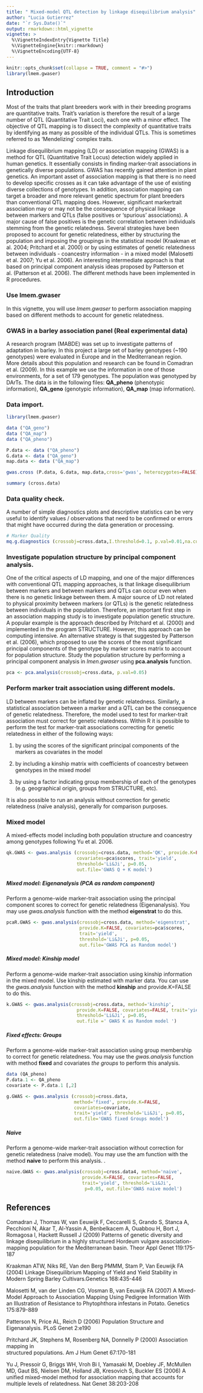 ---
title: " Mixed-model QTL detection by linkage disequilibrium analysis"
author: "Lucia Gutierrez"
date: "`r Sys.Date()`"
output: rmarkdown::html_vignette
vignette: >
  %\VignetteIndexEntry{Vignette Title}
  %\VignetteEngine{knitr::rmarkdown}
  %\VignetteEncoding{UTF-8}
---
```{r, include = FALSE}
knitr::opts_chunk$set(collapse = TRUE, comment = "#>")
library(lmem.gwaser)
```


## Introduction

Most of the traits that plant breeders work with in their breeding programs are
quantitative traits. Trait’s variation is therefore the result of a large number of QTL
(Quantitative Trait Loci), each one with a minor effect. The objective of QTL 
mapping is to dissect the complexity of quantitative traits by identifying as many 
as possible of the individual QTLs. This is sometimes referred to as 
‘Mendelizing’ complex traits.

Linkage disequilibrium mapping (LD) or association mapping (GWAS) is a method for QTL
(Quantitative Trait Locus) detection widely applied in human genetics. It essentially
consists in finding marker-trait associations in genetically diverse populations. 
GWAS has recently gained attention in plant genetics. An important asset of association
mapping is that there is no need to develop specific crosses as it can take 
advantage of the use of existing diverse collections of genotypes. 
In addition, association mapping can target a broader and more relevant genetic 
spectrum for plant breeders than conventional QTL mapping does. However, 
significant markertrait association may or may not be the consequence of physical
linkage between markers and QTLs (false positives or ‘spurious’ associations). 
A major cause of false positives is the genetic correlation between individuals
stemming from the genetic relatedness. Several strategies have been proposed to 
account for genetic relatedness, either by structuring the population and imposing 
the groupings in the statistical model (Kraakman et al. 2004; Pritchard et al. 2000) 
or by using estimates of genetic relatedness between individuals - coancestry 
information - in a mixed model (Malosetti et al. 2007; Yu et al. 2006). 
An interesting intermediate approach is that based on principal component
analysis ideas proposed by Patterson et al. (Patterson et al. 2006). 
The different methods have been implemented in R procedures.

### Use lmem.gwaser

In this vignette, you will use _lmem.gwaser_ to perform association mapping based on
different methods to account for genetic relatedness. 

### GWAS in a barley association panel (Real experimental data)

A research program (MABDE) was set up to investigate patterns of adaptation in barley.
In this project a large set of barley genotypes (~190 genotypes) were evaluated in
Europe and in the Mediterranean region. More details about this population and research
can be found in Comadran et al. (2009). In this example we use the information in one 
of those environments, for a set of 179 genotypes. 
The population was genotyped by DArTs. The data is in the following files:
**QA_pheno** (phenotypic information), **QA_geno** (genotypic information), 
**QA_map** (map information).

### Data import.

```{r, eval = FALSE}

library(lmem.gwaser)

data ("QA_geno")
data ("QA_map")
data ("QA_pheno")

P.data <- data ("QA_pheno")
G.data <- data ("QA_geno")
map.data <- data ("QA_map")

gwas.cross (P.data, G.data, map.data,cross='gwas', heterozygotes=FALSE)

summary (cross.data)

```

### Data quality check.

A number of simple diagnostics plots and descriptive statistics can be very
useful to identify values / observations that need to be confirmed or errors that might
have occurred during the data generation or processing.


```{r, eval = FALSE}

# Marker Quality
mq.g.diagnostics (crossobj=cross.data,I.threshold=0.1, p.val=0.01,na.cutoff=0.1)

```


### Investigate population structure by principal component analysis.

One of the critical aspects of LD mapping, and one of the major differences with 
conventional QTL mapping approaches, is that linkage disequilibrium between markers and
between markers and QTLs can occur even when there is no genetic linkage between them.
A major source of LD not related to physical proximity between markers (or QTLs) 
is the genetic relatedness between individuals in the population.
Therefore, an important first step in an association mapping study is to investigate
population genetic structure. 
A popular example is the approach described by Pritchard et al. (2000) and
implemented in the program STRUCTURE. However, this approach can be computing
intensive. An alternative strategy is that suggested by Patterson et al. (2006), which
proposed to use the scores of the most significant principal components of the genotype
by marker scores matrix to account for population structure. 
Study the population structure by performing a principal component analysis in
_lmen.gwaser_ using __pca.analysis__ function.

```{r, eval = FALSE}

pca <- pca.analysis(crossobj=cross.data, p.val=0.05)

```



### Perform marker trait association using different models. 

LD between markers can be inflated by genetic relatedness. Similarly, a statistical
association between a marker and a QTL can be the consequence of genetic relatedness.
Therefore, the model used to test for marker-trait association must correct for genetic
relatedness. Within R it is possible to perform the test for marker-trait
associations correcting for genetic relatedness in either of the following ways:

1) by using the scores of the significant principal components of the markers as
covariates in the model

2) by including a kinship matrix with coefficients of coancestry between genotypes in
the mixed model

3) by using a factor indicating group membership of each of the genotypes (e.g.
geographical origin, groups from STRUCTURE, etc). 

It is also possible to run an analysis without correction for genetic relatedness
(naïve analysis), generally for comparison purposes.


### Mixed model
A mixed-effects model including both population structure and coancestry
among genotypes following Yu et al. 2006.

```{r, eval = FALSE}
qk.GWAS <- gwas.analysis (crossobj=cross.data, method='QK', provide.K=FALSE,
                          covariates=pca$scores, trait='yield', 
                          threshold='Li&Ji', p=0.05,
                          out.file='GWAS Q + K model')

```

##### Mixed model: Eigenanalysis (PCA as random component)
Perform a genome-wide marker-trait association using the 
principal component scores to correct for genetic relatedness (Eigenanalysis).
You may use _gwas.analysis_ function with the method **eigenstrat** to do this.

```{r, eval = FALSE}
pcaR.GWAS <- gwas.analysis(crossobj=cross.data, method='eigenstrat',
                           provide.K=FALSE, covariates=pca$scores, 
                           trait='yield',
                           threshold='Li&Ji', p=0.05, 
                           out.file='GWAS PCA as Random model')
```


##### Mixed model: Kinship model
Perform a genome-wide marker-trait association using kinship information in the mixed
model. Use kinship estimated with marker data. You can use the _gwas.analysis_ function
with the method **kinship** and provide.K=FALSE to do this.

```{r, eval = FALSE}
k.GWAS <- gwas.analysis(crossobj=cross.data, method='kinship',
                          provide.K=FALSE, covariates=FALSE, trait='yield',
                          threshold='Li&Ji', p=0.05, 
                          out.file =' GWAS K as Random model ')
```

##### Fixed effects: Groups
Perform a genome-wide marker-trait association using group membership to correct for
genetic relatedness. You may use the _gwas.analysis_ function with method **fixed** and
covariates *the groups* to perform this analysis. 

```{r, eval = FALSE}
data (QA_pheno)
P.data.1 <- QA_pheno
covariate <- P.data.1 [,2]

g.GWAS <- gwas.analysis (crossobj=cross.data,
                         method='fixed', provide.K=FALSE, 
                         covariates=covariate,
                         trait='yield', threshold='Li&Ji', p=0.05,
                         out.file='GWAS fixed Groups model')
```

##### Naive
Perform a genome-wide marker-trait association without correction for genetic 
relatedness (naive model). You may use the am function with the method **naive** to 
perform this analysis. .

```{r, eval = FALSE}
naive.GWAS <- gwas.analysis(crossobj=cross.data4, method='naive',
                            provide.K=FALSE, covariates=FALSE, 
                            trait='yield', threshold='Li&Ji',
                             p=0.05, out.file='GWAS naive model')
```


## References
Comadran J, Thomas W, van Eeuwijk F, Ceccarelli S, Grando S, Stanca A, Pecchioni N,
         Akar T, Al-Yassin A, Benbelkacem A, Ouabbou H, Bort J, Romagosa I, 
         Hackett Russell J (2009) Patterns of genetic diversity and linkage
         disequilibrium in a highly structured Hordeum vulgare association-mapping
         population for the Mediterranean basin. Theor Appl Genet 119:175-187

Kraakman ATW, Niks RE, Van den Berg PMMM, Stam P, Van Eeuwijk FA (2004) Linkage
         Disequilibrium Mapping of Yield and Yield Stability in Modern Spring Barley
         Cultivars.Genetics 168:435-446

Malosetti M, van der Linden CG, Vosman B, van Eeuwijk FA (2007) A Mixed-Model Approach
         to Association Mapping Using Pedigree Information With an Illustration of
         Resistance to Phytophthora infestans in Potato. Genetics 175:879-889

Patterson N, Price AL, Reich D (2006) Population Structure and Eigenanalysis. PLoS 
         Genet 2:e190

Pritchard JK, Stephens M, Rosenberg NA, Donnelly P (2000) Association mapping in  
         structured populations. Am J Hum Genet 67:170-181

Yu J, Pressoir G, Briggs WH, Vroh Bi I, Yamasaki M, Doebley JF, McMullen MD, Gaut BS,
        Nielsen DM, Holland JB, Kresovich S, Buckler ES (2006) A unified mixed-model
        method for association mapping that accounts for multiple levels of
        relatedness. Nat Genet 38:203-208
